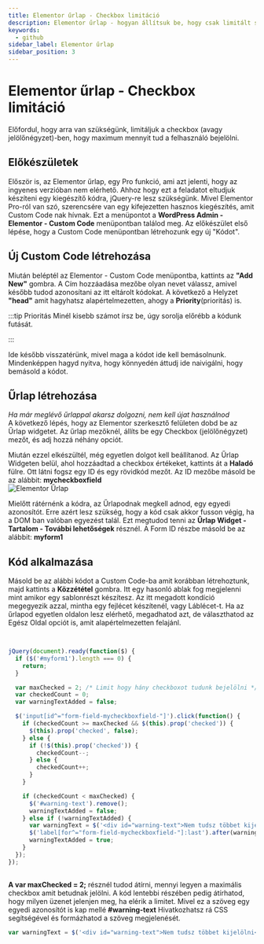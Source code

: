 ```yaml
---
title: Elementor űrlap - Checkbox limitáció
description: Elementor űrlap - hogyan állítsuk be, hogy csak limitált számban tudjanak a látogatók bejelölni Checkboxokat
keywords:
  - github
sidebar_label: Elementor űrlap 
sidebar_position: 3
---
```



# Elementor űrlap - Checkbox limitáció

Előfordul, hogy arra van szükségünk, limitáljuk a checkbox (avagy jelölőnégyzet)-ben, hogy maximum mennyit tud a felhasználó bejelölni.

## Előkészületek
Először is, az Elementor űrlap, egy Pro funkció, ami azt jelenti, hogy az ingyenes verzióban nem elérhető. Ahhoz hogy ezt a feladatot eltudjuk készíteni
egy kiegészítő kódra, jQuery-re lesz szükségünk. Mivel Elementor Pro-ról van szó, szerencsére van egy kifejezetten hasznos kiegészítés, amit 
Custom Code nak hívnak. Ezt a menüpontot a **WordPress Admin - Elementor - Custom Code** menüpontban találod meg. Az előkészület első lépése, hogy a Custom Code  menüpontban
létrehozunk egy új "Kódot".

## Új Custom Code létrehozása

Miután beléptél az Elementor - Custom Code menüpontba, kattints az **"Add New"** gombra. A Cím hozzáadása mezőbe olyan nevet válassz, amivel később
tudod azonosítani az itt eltárolt kódokat. A következő a Helyzet **"head"** amit hagyhatsz alapértelmezetten, ahogy a **Priority**(prioritás) is. 


:::tip Prioritás
Minél kisebb számot írsz be, úgy sorolja előrébb a kódunk futását.  

:::

Ide később visszatérünk, mivel maga a kódot ide kell bemásolnunk. Mindenképpen hagyd nyitva, hogy könnyedén áttudj ide naivigálni, hogy bemásold a kódot.

## Űrlap létrehozása
*Ha már meglévő űrlappal akarsz dolgozni, nem kell újat használnod*  
A következő lépés, hogy az Elementor szerkesztő felületen dobd be az Űrlap widgetet. Az űrlap mezőknél, állíts be egy Checkbox (jelölőnégyzet)
mezőt, és adj hozzá néhány opciót. 

Miután ezzel elkészültél, még egyetlen dolgot kell beállítanod. Az Űrlap Widgeten belül, ahol hozzáadtad a checkbox értékeket, kattints át a **Haladó**
fülre. Ott látni fogsz egy ID és egy rövidkód mezőt. Az ID mezőbe másold be az alábbit: **mycheckboxfield**  
<BrowserWindow url="https://peldaweboldal.hu">
  <img src="/img/elementor-urlapkep.png" alt="Elementor Űrlap"></img>
</BrowserWindow>

Mielőtt rátérnénk a kódra, az Űrlapodnak megkell adnod, egy egyedi azonosítót. Erre azért lesz szükség, hogy a kód csak akkor fusson végig, 
ha a DOM ban valóban egyezést talál. Ezt megtudod tenni az **Űrlap Widget - Tartalom - További lehetőségek** résznél. A Form ID részbe másold be az alábbit:
**myform1**

## Kód alkalmazása
Másold be az alábbi kódot a Custom Code-ba amit korábban létrehoztunk, majd kattints a **Közzététel** gombra. Itt egy hasonló ablak fog megjelenni
mint amikor egy sablonrészt készítesz. Az itt megadott kondíció megegyezik azzal, mintha egy fejlécet készítenél, vagy Láblécet-t. Ha az űrlapod egyetlen
oldalon lesz elérhető, megadhatod azt, de választhatod az Egész Oldal opciót is, amit alapértelmezetten felajánl.

```js {2,6,25}

    
jQuery(document).ready(function($) {
  if ($('#myform1').length === 0) {
    return;
  }

  var maxChecked = 2; /* Limit hogy hány checkboxot tudunk bejelölni */
  var checkedCount = 0;
  var warningTextAdded = false;

  $('input[id^="form-field-mycheckboxfield-"]').click(function() {
    if (checkedCount >= maxChecked && $(this).prop('checked')) {
      $(this).prop('checked', false);
    } else {
      if (!$(this).prop('checked')) {
        checkedCount--;
      } else {
        checkedCount++;
      }
    }

    if (checkedCount < maxChecked) {
      $('#warning-text').remove();
      warningTextAdded = false;
    } else if (!warningTextAdded) {
      var warningText = $('<div id="warning-text">Nem tudsz többet kijelölni</div>');
      $('label[for^="form-field-mycheckboxfield-"]:last').after(warningText); 
      warningTextAdded = true;
    }
  });
});
    

```

**A var maxChecked = 2;** résznél tudod átírni, mennyi legyen a maximális checkbox amit betudnak jelölni. A kód lentebbi részében pedig átírhatod, hogy milyen
üzenet jelenjen meg, ha elérik a limitet. Mivel ez a szöveg egy egyedi azonosítót is kap mellé **#warning-text**  Hivatkozhatsz rá CSS segítségével 
és formázhatod a szöveg megjelenését.

```js
var warningText = $('<div id="warning-text">Nem tudsz többet kijelölni</div>'); 
```


